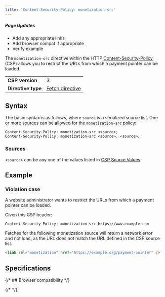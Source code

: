 ```yaml
---
title: 'Content-Security-Policy: monetization-src'
---
```



<div class='draft'>
  <h5>Page Updates</h5>
  <ul>
    <li>Add any appropriate links</li>
    <li>Add browser compat if appropriate</li>
    <li>Verify example</li>
  </ul>
</div>

The `monetization-src` directive within the HTTP <a href="https://developer.mozilla.org/en-US/docs/Web/HTTP/Headers/Content-Security-Policy" target="_blank">Content-Security-Policy</a> (CSP) allows you to restrict the URLs from which a payment pointer can be loaded.

<table>
  <tbody>
    <tr>
      <td>
        <strong>CSP version</strong>
      </td>
      <td>3</td>
    </tr>
    <tr>
      <td>
        <strong>Directive type</strong>
      </td>
      <td>
        <a
          href='https://developer.mozilla.org/en-US/docs/Glossary/Fetch_directive'
          target='_blank'
        >
          Fetch directive
        </a>
      </td>
    </tr>
  </tbody>
</table>

## Syntax

The basic syntax is as follows, where `source` is a serialized source list. One or more sources can be allowed for the `monetization-src` policy:

```http
Content-Security-Policy: monetization-src <source>;
Content-Security-Policy: monetization-src <source>, <source>;
```

### Sources

`<source>` can be any one of the values listed in <a href="https://developer.mozilla.org/en-US/docs/Web/HTTP/Headers/Content-Security-Policy/Sources#sources" target="_blank">CSP Source Values</a>.

## Example

### Violation case

A website administrator wants to restrict the URLs from which a payment pointer can be loaded.

Given this CSP header:

```http
Content-Security-Policy: monetization-src https://www.example.com
```

Fetches for the following monetization source will return a network error and not load, as the URL does not match the URL defined in the CSP source list.

```html
<link rel="monetization" href="https://example.org/payment-pointer" />
```

## Specifications

<Specification anchor='content-security-policy' />

{/* ## Browser compatibility */}

{/* <BrowserCompat json={data} /> */}